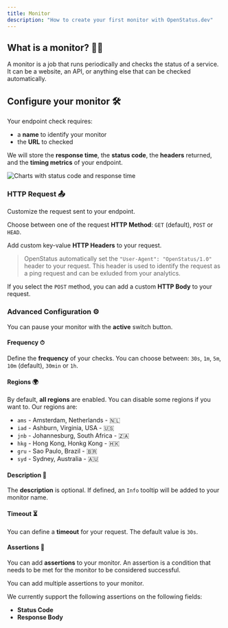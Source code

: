 ```yaml
---
title: Monitor
description: "How to create your first monitor with OpenStatus.dev"
---
```


## What is a monitor? 🧑‍🏫

A monitor is a job that runs periodically and checks the status of a service. It
can be a website, an API, or anything else that can be checked automatically.

## Configure your monitor 🛠

Your endpoint check requires:

- a **name** to identify your monitor
- the **URL** to checked

We will store the **response time**, the **status code**, the **headers**
returned, and the **timing metrics** of your endpoint.

<Frame caption="Monitor your endpoint">
  <img
    src="/images/monitor/monitor-detail.png"
    alt="Charts with status code and response time"
  />
</Frame>

### HTTP Request 📤

Customize the request sent to your endpoint.

Choose between one of the request **HTTP Method**: `GET` (default), `POST` or
`HEAD`.

Add custom key-value **HTTP Headers** to your request.

> OpenStatus automatically set the `"User-Agent": "OpenStatus/1.0"` header to
> your request. This header is used to identify the request as a ping request
> and can be exluded from your analytics.

If you select the `POST` method, you can add a custom **HTTP Body** to your
request.

### Advanced Configuration ⚙️

You can pause your monitor with the **active** switch button.

#### Frequency ⏱

Define the **frequency** of your checks. You can choose between: `30s`, `1m`,
`5m`, `10m` (default), `30min` or `1h`.

#### Regions 🌍

By default, **all regions** are enabled. You can disable some regions if you
want to. Our regions are:

- `ams` - Amsterdam, Netherlands - 🇳🇱
- `iad` - Ashburn, Virginia, USA - 🇺🇸
- `jnb` - Johannesburg, South Africa - 🇿🇦
- `hkg` - Hong Kong, Honkg Kong - 🇭🇰
- `gru` - Sao Paulo, Brazil - 🇧🇷
- `syd` - Sydney, Australia - 🇦🇺

#### Description 📝

The **description** is optional. If defined, an `Info` tooltip will be added to
your monitor name.

#### Timeout ⏳

You can define a **timeout** for your request. The default value is `30s`.

#### Assertions 🧪

You can add **assertions** to your monitor. An assertion is a condition that
needs to be met for the monitor to be considered successful.

You can add multiple assertions to your monitor.

We currently support the following assertions on the following fields:

- **Status Code**
- **Response Body**
